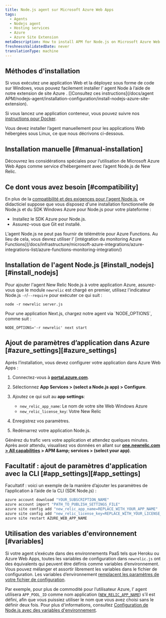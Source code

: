 ```yaml
---
title: Node.js agent sur Microsoft Azure Web Apps
tags:
  - Agents
  - Nodejs agent
  - Hosting services
  - Azure
  - Azure Site Extension
metaDescription: How to install APM for Node.js on Microsoft Azure Web Apps.
freshnessValidatedDate: never
translationType: machine
---
```


## Méthodes d&apos;installation

Si vous exécutez une application Web et la déployez sous forme de code sur Windows, vous pouvez facilement installer l’ agent Node à l’aide de notre extension de site Azure . \[]Consultez ces instructions]\(/docs/agent APM/nodejs-agent/installation-configuration/install-nodejs-azure-site-extension).

Si vous lancez une application conteneur, vous pouvez suivre nos [instructions pour Docker](/docs/apm/agents/nodejs-agent/installation-configuration/install-nodejs-agent-docker).

Vous devez installer l’agent manuellement pour les applications Web hébergées sous Linux, ce que nous décrivons ci-dessous.

## Installation manuelle [#manual-installation]

Découvrez les considérations spéciales pour l’utilisation de Microsoft Azure Web Apps comme service d’hébergement avec l’agent Node.js de New Relic.

## Ce dont vous avez besoin [#compatibility]

En plus de la [compatibilité et des exigences pour l&apos;agent Node.js](/docs/agents/nodejs-agent/getting-started/compatibility-requirements-nodejs-agent), ce didacticiel suppose que vous disposez d&apos;une installation fonctionnelle de Node.js et du SDK Windows Azure pour Node.js pour votre plateforme :

* Installez le SDK Azure pour Node.js.
* Assurez-vous que Git est installé.

<Callout variant="important">
  L’agent Node.js ne peut pas fournir de télémétrie pour Azure Functions. Au lieu de cela, vous devrez utiliser l’ [intégration du monitoring Azure Functions](/docs/infrastructure/microsoft-azure-integrations/azure-integrations-list/azure-functions-monitoring-integration/)
</Callout>

## Installation de l&apos;agent Node.js [#install\_nodejs][#install_nodejs]

Pour ajouter l&apos;agent New Relic Node.js à votre application Azure, assurez-vous que le module `newrelic` est chargé en premier, utilisez l&apos;indicateur Node.js `-r`/`--require` pour exécuter ce qui suit :

```shell
node -r newrelic server.js
```

<Callout variant="important">
  Pour une application Next.js, chargez notre agent via `NODE_OPTIONS`, comme suit :

  ```shell
  NODE_OPTIONS='-r newrelic' next start
  ```
</Callout>

## Ajout de paramètres d’application dans Azure [#azure\_settings][#azure_settings]

Après l’installation, vous devez configurer votre application dans Azure Web Apps :

1. Connectez-vous à <DNT>**[portal.azure.com](https://portal.azure.com)**</DNT>.

2. Sélectionnez <DNT>**App Services &gt; (select a Node.js app) &gt; Configure**</DNT>.

3. Ajoutez ce qui suit au <DNT>**app settings**</DNT>:

   * `new_relic_app_name`: Le nom de votre site Web Windows Azure
   * `new_relic_license_key`: Votre New Relic<InlinePopover type="licenseKey" />

4. Enregistrez vos paramètres.

5. Redémarrez votre application Node.js.

Générez du trafic vers votre application et attendez quelques minutes. Après avoir attendu, visualisez vos données en allant sur <DNT>**[one.newrelic.com &gt; All capabilities](https://one.newrelic.com/all-capabilities) &gt; APM &amp;amp; services &gt; (select your app)**</DNT>.

## Facultatif : ajout de paramètres d&apos;application avec la CLI [#app\_settings][#app_settings]

Facultatif : voici un exemple de la manière d’ajouter les paramètres de l’application à l’aide de la CLI (SDK Node.js) :

```bash
azure account download "YOUR_SUBSCRIPTION_NAME"
azure account import "PATH_TO_PUBLISH_SETTINGS_FILE"
azure site config add "new_relic_app_name=REPLACE_WITH_YOUR_APP_NAME"
azure site config add "new_relic_license_key=REPLACE_WITH_YOUR_LICENSE_KEY"
azure site restart AZURE_WEB_APP_NAME
```

## Utilisation des variables d&apos;environnement [#variables]

Si votre agent s’exécute dans des environnements PaaS tels que Heroku ou Azure Web Apps, toutes les variables de configuration dans `newrelic.js` ont des équivalents qui peuvent être définis comme variables d’environnement. Vous pouvez mélanger et assortir librement les variables dans le fichier de configuration. Les variables d’environnement [remplacent les paramètres de votre fichier de configuration](/docs/agents/nodejs-agent/installation-configuration/nodejs-agent-configuration#methods-and-precedence).

Par exemple, pour plus de commodité pour l’utilisateur Azure, l’ agent utilisera `APP_POOL_ID` comme nom application ([`NEW_RELIC_APP_NAME`](/docs/nodejs/configuring-nodejs-with-environment-variables#app_name)) s’il est défini, afin que vous puissiez utiliser le nom que vous avez choisi sans le définir deux fois. Pour plus d&apos;informations, consultez [Configuration de Node.js avec des variables d&apos;environnement](/docs/nodejs/configuring-nodejs-with-environment-variables).